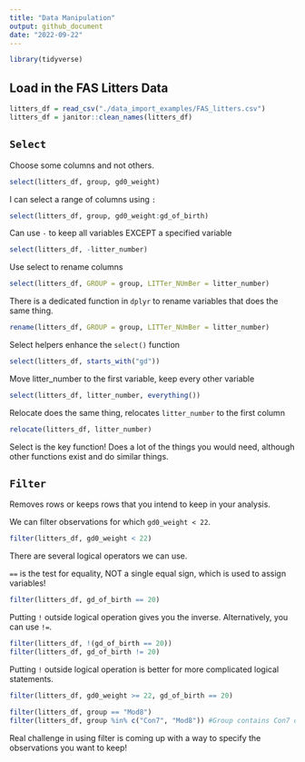 ```yaml
---
title: "Data Manipulation"
output: github_document
date: "2022-09-22"
---
```


```r
library(tidyverse)
```

## Load in the FAS Litters Data

```r
litters_df = read_csv("./data_import_examples/FAS_litters.csv")
litters_df = janitor::clean_names(litters_df)
```
## `Select`

Choose some columns and not others.

```r
select(litters_df, group, gd0_weight)
```
I can select a range of columns using `:`
```r
select(litters_df, group, gd0_weight:gd_of_birth)
```
Can use `-` to keep all variables EXCEPT a specified variable
```r
select(litters_df, -litter_number)
```

Use select to rename columns

```r
select(litters_df, GROUP = group, LITTer_NUmBer = litter_number)
```

There is a dedicated function in `dplyr` to rename variables that does the same thing.
```r
rename(litters_df, GROUP = group, LITTer_NUmBer = litter_number)
```

Select helpers enhance the `select()` function
```r
select(litters_df, starts_with("gd"))
```
Move litter_number to the first variable, keep every other variable
```r
select(litters_df, litter_number, everything())
```
Relocate does the same thing, relocates `litter_number` to the first column
```r
relocate(litters_df, litter_number)
```

Select is the key function! Does a lot of the things you would need, although other functions exist and do similar things.

## `Filter`

Removes rows or keeps rows that you intend to keep in your analysis.

We can filter observations for which `gd0_weight < 22`.

```r
filter(litters_df, gd0_weight < 22)
```

There are several logical operators we can use.

`==` is the test for equality, NOT a single equal sign, which is used to assign variables!

```r
filter(litters_df, gd_of_birth == 20)
```
Putting `!` outside logical operation gives you the inverse. Alternatively, you can use `!=`.
```r
filter(litters_df, !(gd_of_birth == 20))
filter(litters_df, gd_of_birth != 20)

```
Putting `!` outside logical operation is better for more complicated logical statements.
```r
filter(litters_df, gd0_weight >= 22, gd_of_birth == 20)
```
```r
filter(litters_df, group == "Mod8")
filter(litters_df, group %in% c("Con7", "Mod8")) #Group contains Con7 or Mod8
```
Real challenge in using filter is coming up with a way to specify the observations you want to keep!